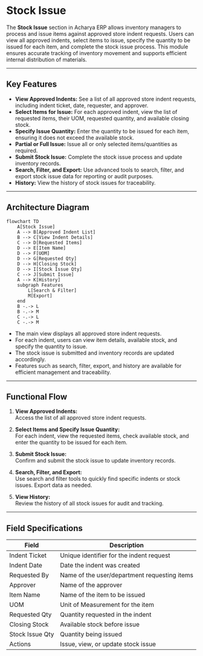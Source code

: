 # Stock Issue

The **Stock Issue** section in Acharya ERP allows inventory managers to process and issue items against approved store indent requests. Users can view all approved indents, select items to issue, specify the quantity to be issued for each item, and complete the stock issue process. This module ensures accurate tracking of inventory movement and supports efficient internal distribution of materials.

---

## Key Features

- **View Approved Indents:** See a list of all approved store indent requests, including indent ticket, date, requester, and approver.
- **Select Items for Issue:** For each approved indent, view the list of requested items, their UOM, requested quantity, and available closing stock.
- **Specify Issue Quantity:** Enter the quantity to be issued for each item, ensuring it does not exceed the available stock.
- **Partial or Full Issue:** Issue all or only selected items/quantities as required.
- **Submit Stock Issue:** Complete the stock issue process and update inventory records.
- **Search, Filter, and Export:** Use advanced tools to search, filter, and export stock issue data for reporting or audit purposes.
- **History:** View the history of stock issues for traceability.

---

## Architecture Diagram

```mermaid
flowchart TD
    A[Stock Issue]
    A --> B[Approved Indent List]
    B --> C[View Indent Details]
    C --> D[Requested Items]
    D --> E[Item Name]
    D --> F[UOM]
    D --> G[Requested Qty]
    D --> H[Closing Stock]
    D --> I[Stock Issue Qty]
    C --> J[Submit Issue]
    A --> K[History]
    subgraph Features
        L[Search & Filter]
        M[Export]
    end
    B -.-> L
    B -.-> M
    C -.-> L
    C -.-> M
```

- The main view displays all approved store indent requests.
- For each indent, users can view item details, available stock, and specify the quantity to issue.
- The stock issue is submitted and inventory records are updated accordingly.
- Features such as search, filter, export, and history are available for efficient management and traceability.

---

## Functional Flow

1. **View Approved Indents:**  
   Access the list of all approved store indent requests.

2. **Select Items and Specify Issue Quantity:**  
   For each indent, view the requested items, check available stock, and enter the quantity to be issued for each item.

3. **Submit Stock Issue:**  
   Confirm and submit the stock issue to update inventory records.

4. **Search, Filter, and Export:**  
   Use search and filter tools to quickly find specific indents or stock issues. Export data as needed.

5. **View History:**  
   Review the history of all stock issues for audit and tracking.

---

## Field Specifications

| Field           | Description                                  |
| --------------- | -------------------------------------------- |
| Indent Ticket   | Unique identifier for the indent request     |
| Indent Date     | Date the indent was created                  |
| Requested By    | Name of the user/department requesting items |
| Approver        | Name of the approver                         |
| Item Name       | Name of the item to be issued                |
| UOM             | Unit of Measurement for the item             |
| Requested Qty   | Quantity requested in the indent             |
| Closing Stock   | Available stock before issue                 |
| Stock Issue Qty | Quantity being issued                        |
| Actions         | Issue, view, or update stock issue           |

